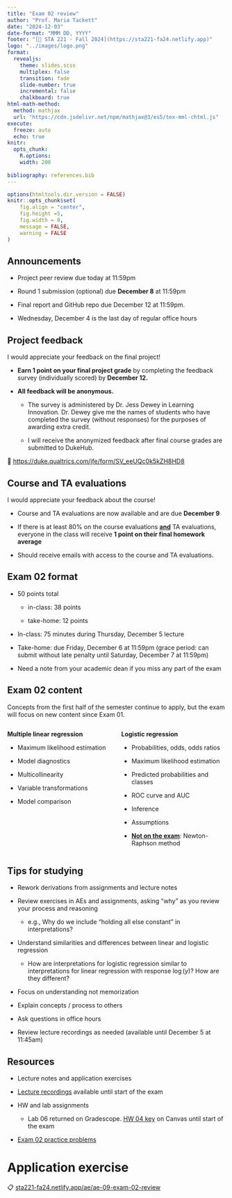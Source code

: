 ```yaml
---
title: "Exam 02 review"
author: "Prof. Maria Tackett"
date: "2024-12-03"
date-format: "MMM DD, YYYY"
footer: "[🔗 STA 221 - Fall 2024](https://sta221-fa24.netlify.app)"
logo: "../images/logo.png"
format: 
  revealjs:
    theme: slides.scss
    multiplex: false
    transition: fade
    slide-number: true
    incremental: false 
    chalkboard: true
html-math-method:
  method: mathjax
  url: "https://cdn.jsdelivr.net/npm/mathjax@3/es5/tex-mml-chtml.js"
execute:
  freeze: auto
  echo: true
knitr:
  opts_chunk: 
    R.options:      
    width: 200
    
bibliography: references.bib
---
```


```r
options(htmltools.dir.version = FALSE)
knitr::opts_chunk$set(
	fig.align = "center",
	fig.height =5,
	fig.width = 8,
	message = FALSE,
	warning = FALSE
)
```

## Announcements {.midi}

-   Project peer review due today at 11:59pm

-   Round 1 submission (optional) due **December 8** at 11:59pm

-   Final report and GitHub repo due December 12 at 11:59pm.

-   Wednesday, December 4 is the last day of regular office hours

## Project feedback {.midi}

I would appreciate your feedback on the final project!

-   **Earn 1 point on your final project grade** by completing the feedback survey (individually scored) by **December 12.**

-   **All feedback will be anonymous.**

    -   The survey is administered by Dr. Jess Dewey in Learning Innovation. Dr. Dewey give me the names of students who have completed the survey (without responses) for the purposes of awarding extra credit.

    -   I will receive the anonymized feedback after final course grades are submitted to DukeHub.

🔗 <https://duke.qualtrics.com/jfe/form/SV_eeUQc0k5kZH8HD8> 

## Course and TA evaluations

I would appreciate your feedback about the course!

-   Course and TA evaluations are now available and are due **December 9**

-   If there is at least 80% on the course evaluations [**and**]{.underline} TA evaluations, everyone in the class will receive **1 point on their final homework average**

-   Should receive emails with access to the course and TA evaluations.

## Exam 02 format

-   50 points total

    -   in-class: 38 points

    -   take-home: 12 points

-   In-class: 75 minutes during Thursday, December 5 lecture

-   Take-home: due Friday, December 6 at 11:59pm (grace period: can submit without late penalty until Saturday, December 7 at 11:59pm)

-   Need a note from your academic dean if you miss any part of the exam

## Exam 02 content {.midi}

Concepts from the first half of the semester continue to apply, but the exam will focus on new content since Exam 01.

::: columns
::: {.column width="50%"}
**Multiple linear regression**

-   Maximum likelihood estimation

-   Model diagnostics

-   Multicollinearity

-   Variable transformations

-   Model comparison
:::

::: {.column width="50%"}
**Logistic regression**

-   Probabilities, odds, odds ratios

-   Maximum likelihood estimation

-   Predicted probabilities and classes

-   ROC curve and AUC

-   Inference

-   Assumptions

-   [**Not on the exam**]{.underline}: Newton-Raphson method
:::
:::

## Tips for studying {.midi}

-   Rework derivations from assignments and lecture notes

-   Review exercises in AEs and assignments, asking "why" as you review your process and reasoning

    -   e.g., Why do we include "holding all else constant" in interpretations?

-   Understand similarities and differences between linear and logistic regression

    -   How are interpretations for logistic regression similar to interpretations for linear regression with response $\log(y)$? How are they different?

-   Focus on understanding not memorization

-   Explain concepts / process to others

-   Ask questions in office hours

-   Review lecture recordings as needed (available until December 5 at 11:45am)

## Resources

-   Lecture notes and application exercises

-   [Lecture recordings](https://duke.hosted.panopto.com/Panopto/Pages/Sessions/List.aspx?folderID=ccfa023a-c78c-4254-93ea-b1d80116d1dc) available until start of the exam

-   HW and lab assignments

    -   Lab 06 returned on Gradescope. [HW 04 key](https://canvas.duke.edu/courses/38867/files?preview=2247503) on Canvas until start of the exam

-   [Exam 02 practice problems](../exam-02-practice.html)

# Application exercise

::: appex
📋 [sta221-fa24.netlify.app/ae/ae-09-exam-02-review](https://sta221-fa24.netlify.app/ae/ae-09-exam-02-review)
:::
